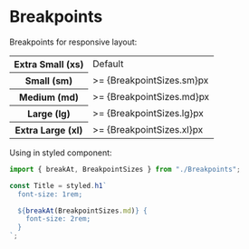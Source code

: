 
<Meta title="Styles / Breakpoints" />

# Breakpoints

Breakpoints for responsive layout:

<table>
  <tr>
    <th>Extra Small (xs)</th>
    <td>Default</td>
  </tr>
  <tr>
    <th> Small (sm)</th>
    <td> >= {BreakpointSizes.sm}px</td>
  </tr>
  <tr>
    <th> Medium (md)</th>
    <td> >= {BreakpointSizes.md}px</td>
  </tr>
  <tr>
    <th> Large (lg)</th>
    <td> >= {BreakpointSizes.lg}px</td>
  </tr>
  <tr>
    <th> Extra Large (xl)</th>
    <td> >= {BreakpointSizes.xl}px</td>
  </tr>
</table>

Using in styled component:

```js
import { breakAt, BreakpointSizes } from "./Breakpoints";

const Title = styled.h1`
  font-size: 1rem;

  ${breakAt(BreakpointSizes.md)} {
    font-size: 2rem;
  }
`;
```
